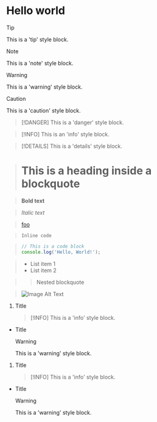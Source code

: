 
# Hello world

> [!TIP]
> This is a 'tip' style block.

> [!NOTE]
> This is a 'note' style block.

> [!WARNING]
> This is a 'warning' style block.

> [!CAUTION]
> This is a 'caution' style block.

> [!DANGER]
> This is a 'danger' style block.

> [!INFO]
> This is an 'info' style block.

> [!DETAILS]
> This is a 'details' style block.

> # This is a heading inside a blockquote

> **Bold text**

> _Italic text_

> [foo](bar)

> `Inline code`

> ```javascript
> // This is a code block
> console.log('Hello, World!');
> ```

> - List item 1
> - List item 2

> > Nested blockquote

> ![Image Alt Text](https://assets.rspack.rs/rspress/rspress-banner.png)

1. Title

   > [!INFO]
   > This is a 'info' style block.

- Title

  > [!WARNING]
  > This is a 'warning' style block.

<Steps>

1. Title

   > [!INFO]
   > This is a 'info' style block.

- Title

  > [!WARNING]
  > This is a 'warning' style block.

</Steps>
